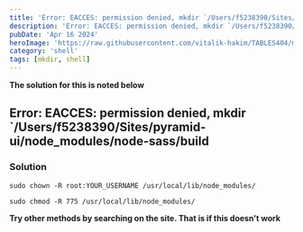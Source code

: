 ```yaml
---
title: 'Error: EACCES: permission denied, mkdir `/Users/f5238390/Sites/pyramid-ui/node_modules/node-sass/build'
description: 'Error: EACCES: permission denied, mkdir `/Users/f5238390/Sites/pyramid-ui/node_modules/node-sass/build'
pubDate: 'Apr 16 2024'
heroImage: 'https://raw.githubusercontent.com/vitalik-hakim/TABLES404/main/error_b/SHELL.jpg'
category: 'shell'
tags: [mkdir, shell]
---
```


**The solution for this is noted below**

## Error: EACCES: permission denied, mkdir `/Users/f5238390/Sites/pyramid-ui/node_modules/node-sass/build

### Solution

```shell
sudo chown -R root:YOUR_USERNAME /usr/local/lib/node_modules/

sudo chmod -R 775 /usr/local/lib/node_modules/
```

**Try other methods by searching on the site. That is if this doesn't work**
